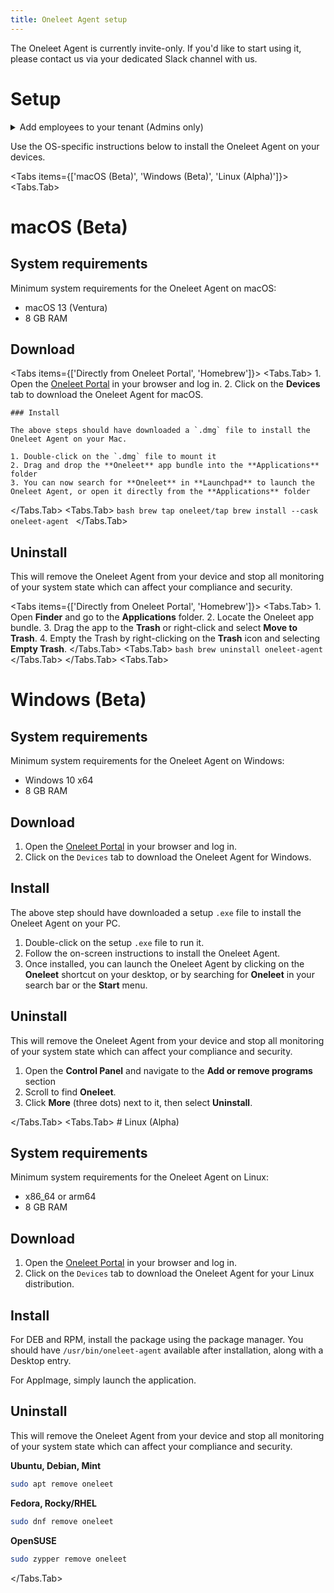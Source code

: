 ```yaml
---
title: Oneleet Agent setup
---
```



<Callout type="warning">
  The Oneleet Agent is currently invite-only. If you'd like to start using it,
  please contact us via your dedicated Slack channel with us.
</Callout>

# Setup

<details>
<summary>Add employees to your tenant (Admins only)</summary>

1. Go to the [Oneleet Dashboard](https://app.oneleet.com).
2. Click on the `People` tab.
3. Make sure everyone you want to add is either a tenant member or an employee.

<Callout type="info">
An employee has access to the [Oneleet Portal](https://portal.oneleet.com), while a tenant member has access to both the [Dashboard](https://app.oneleet.com) as well as the Portal.
</Callout>
</details>

Use the OS-specific instructions below to install the Oneleet Agent on your devices.

<Tabs items={['macOS (Beta)', 'Windows (Beta)', 'Linux (Alpha)']}>
  <Tabs.Tab>
  # macOS (Beta)

## System requirements

Minimum system requirements for the Oneleet Agent on macOS:

- macOS 13 (Ventura)
- 8 GB RAM

## Download

<Tabs items={['Directly from Oneleet Portal', 'Homebrew']}>
  <Tabs.Tab>
    1. Open the [Oneleet Portal](https://portal.oneleet.com) in your browser and log in.
    2. Click on the **Devices** tab to download the Oneleet Agent for macOS.

    ### Install

    The above steps should have downloaded a `.dmg` file to install the Oneleet Agent on your Mac.

    1. Double-click on the `.dmg` file to mount it
    2. Drag and drop the **Oneleet** app bundle into the **Applications** folder
    3. You can now search for **Oneleet** in **Launchpad** to launch the Oneleet Agent, or open it directly from the **Applications** folder

  </Tabs.Tab>
  <Tabs.Tab>
    ```bash
    brew tap oneleet/tap
    brew install --cask oneleet-agent
    ```
  </Tabs.Tab>
</Tabs>

## Uninstall

<Callout type="warning">
  This will remove the Oneleet Agent from your device and stop all monitoring of
  your system state which can affect your compliance and security.
</Callout>

<Tabs items={['Directly from Oneleet Portal', 'Homebrew']}>
  <Tabs.Tab>
    1. Open **Finder** and go to the **Applications** folder.
    2. Locate the Oneleet app bundle.
    3. Drag the app to the **Trash** or right-click and select **Move to Trash**.
    4. Empty the Trash by right-clicking on the **Trash** icon and selecting **Empty Trash**.
  </Tabs.Tab>
  <Tabs.Tab>
    ```bash
    brew uninstall oneleet-agent
    ```
  </Tabs.Tab>
</Tabs>
  </Tabs.Tab>
  <Tabs.Tab>
# Windows (Beta)

## System requirements

Minimum system requirements for the Oneleet Agent on Windows:

- Windows 10 x64
- 8 GB RAM

## Download

1. Open the [Oneleet Portal](https://portal.oneleet.com) in your browser and log in.
2. Click on the `Devices` tab to download the Oneleet Agent for Windows.

## Install

The above step should have downloaded a setup `.exe` file to install the Oneleet Agent on your PC.

1. Double-click on the setup `.exe` file to run it.
2. Follow the on-screen instructions to install the Oneleet Agent.
3. Once installed, you can launch the Oneleet Agent by clicking on the **Oneleet** shortcut on your desktop,
   or by searching for **Oneleet** in your search bar or the **Start** menu.

## Uninstall

<Callout type="warning">
  This will remove the Oneleet Agent from your device and stop all monitoring of
  your system state which can affect your compliance and security.
</Callout>

1. Open the **Control Panel** and navigate to the **Add or remove programs** section
2. Scroll to find **Oneleet**.
3. Click **More** (three dots) next to it, then select **Uninstall**.

  </Tabs.Tab>
  <Tabs.Tab>
    # Linux (Alpha)

## System requirements

Minimum system requirements for the Oneleet Agent on Linux:

- x86_64 or arm64
- 8 GB RAM

## Download

1. Open the [Oneleet Portal](https://portal.oneleet.com) in your browser and log in.
2. Click on the `Devices` tab to download the Oneleet Agent for your Linux distribution.

## Install

For DEB and RPM, install the package using the package manager. You should have `/usr/bin/oneleet-agent` available after installation, along with a Desktop entry.

For AppImage, simply launch the application.

## Uninstall

<Callout type="warning">
  This will remove the Oneleet Agent from your device and stop all monitoring of
  your system state which can affect your compliance and security.
</Callout>

**Ubuntu, Debian, Mint**

```bash
sudo apt remove oneleet
```

**Fedora, Rocky/RHEL**

```bash
sudo dnf remove oneleet
```

**OpenSUSE**

```bash
sudo zypper remove oneleet
```

  </Tabs.Tab>
</Tabs>
